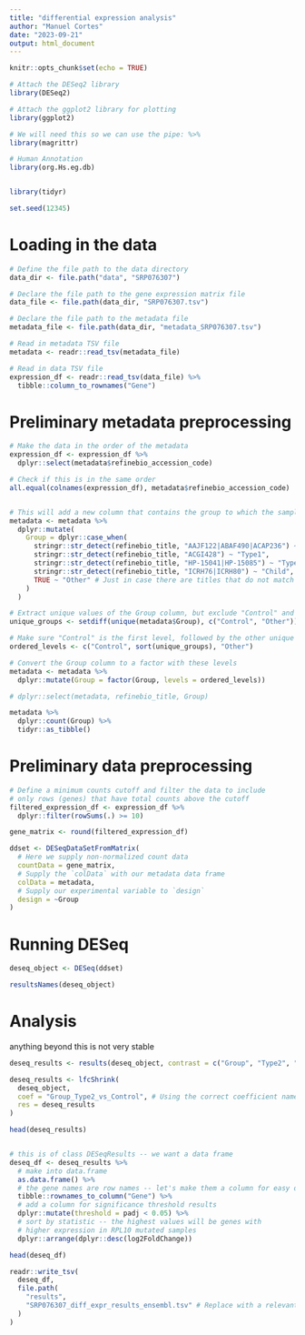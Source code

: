```yaml
---
title: "differential expression analysis"
author: "Manuel Cortes"
date: "2023-09-21"
output: html_document
---
```


```r
knitr::opts_chunk$set(echo = TRUE)

# Attach the DESeq2 library
library(DESeq2)

# Attach the ggplot2 library for plotting
library(ggplot2)

# We will need this so we can use the pipe: %>%
library(magrittr)

# Human Annotation
library(org.Hs.eg.db)


library(tidyr)

set.seed(12345)
```

# Loading in the data

```r
# Define the file path to the data directory
data_dir <- file.path("data", "SRP076307")

# Declare the file path to the gene expression matrix file
data_file <- file.path(data_dir, "SRP076307.tsv")

# Declare the file path to the metadata file
metadata_file <- file.path(data_dir, "metadata_SRP076307.tsv")

# Read in metadata TSV file
metadata <- readr::read_tsv(metadata_file)

# Read in data TSV file
expression_df <- readr::read_tsv(data_file) %>%
  tibble::column_to_rownames("Gene")
```

# Preliminary metadata preprocessing

```r
# Make the data in the order of the metadata
expression_df <- expression_df %>%
  dplyr::select(metadata$refinebio_accession_code)

# Check if this is in the same order
all.equal(colnames(expression_df), metadata$refinebio_accession_code)


# This will add a new column that contains the group to which the samples belong to
metadata <- metadata %>%
  dplyr::mutate(
    Group = dplyr::case_when(
      stringr::str_detect(refinebio_title, "AAJF122|ABAF490|ACAP236") ~ "Control",
      stringr::str_detect(refinebio_title, "ACGI428") ~ "Type1",
      stringr::str_detect(refinebio_title, "HP-15041|HP-15085") ~ "Type2",
      stringr::str_detect(refinebio_title, "ICRH76|ICRH80") ~ "Child",
      TRUE ~ "Other" # Just in case there are titles that do not match any of the above
    )
  )

# Extract unique values of the Group column, but exclude "Control" and "Other"
unique_groups <- setdiff(unique(metadata$Group), c("Control", "Other"))

# Make sure "Control" is the first level, followed by the other unique values, and "Other" is the last level
ordered_levels <- c("Control", sort(unique_groups), "Other")

# Convert the Group column to a factor with these levels
metadata <- metadata %>%
  dplyr::mutate(Group = factor(Group, levels = ordered_levels))

# dplyr::select(metadata, refinebio_title, Group)

metadata %>%
  dplyr::count(Group) %>%
  tidyr::as_tibble()


```

# Preliminary data preprocessing

```r
# Define a minimum counts cutoff and filter the data to include
# only rows (genes) that have total counts above the cutoff
filtered_expression_df <- expression_df %>%
  dplyr::filter(rowSums(.) >= 10)

gene_matrix <- round(filtered_expression_df)

ddset <- DESeqDataSetFromMatrix(
  # Here we supply non-normalized count data
  countData = gene_matrix,
  # Supply the `colData` with our metadata data frame
  colData = metadata,
  # Supply our experimental variable to `design`
  design = ~Group
)
```

# Running DESeq

```r
deseq_object <- DESeq(ddset)
```
```r
resultsNames(deseq_object)
```

# Analysis

anything beyond this is not very stable

```r
deseq_results <- results(deseq_object, contrast = c("Group", "Type2", "Control"))

deseq_results <- lfcShrink(
  deseq_object,
  coef = "Group_Type2_vs_Control", # Using the correct coefficient name
  res = deseq_results
)

head(deseq_results)


# this is of class DESeqResults -- we want a data frame
deseq_df <- deseq_results %>%
  # make into data.frame
  as.data.frame() %>%
  # the gene names are row names -- let's make them a column for easy display
  tibble::rownames_to_column("Gene") %>%
  # add a column for significance threshold results
  dplyr::mutate(threshold = padj < 0.05) %>%
  # sort by statistic -- the highest values will be genes with
  # higher expression in RPL10 mutated samples
  dplyr::arrange(dplyr::desc(log2FoldChange))

head(deseq_df)

readr::write_tsv(
  deseq_df,
  file.path(
    "results",
    "SRP076307_diff_expr_results_ensembl.tsv" # Replace with a relevant output file name
  )
)
```
